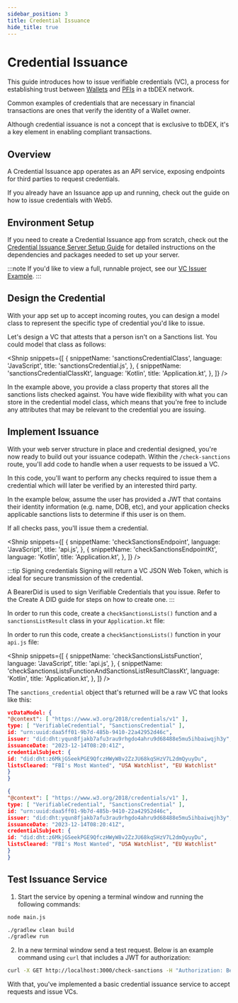 ```yaml
---
sidebar_position: 3
title: Credential Issuance
hide_title: true
---
```



<LanguageSwitcher languages="JavaScript, Kotlin" />

# Credential Issuance

This guide introduces how to issue <Web5Url to="/verifiable-credentials/what-are-vcs">verifiable credentials (VC)</Web5Url>, a process for establishing trust between [Wallets](/docs/tbdex/wallet/overview) and [PFIs](/docs/tbdex/pfi/overview) in a tbDEX network.

Common examples of credentials that are necessary in financial transactions are ones that verify the identity of a Wallet owner.

Although credential issuance is not a concept that is exclusive to tbDEX, it's a key element in enabling compliant transactions.

## Overview

A Credential Issuance app operates as an API service, exposing endpoints for third parties to request credentials.

If you already have an Issuance app up and running, check out the guide on <Web5Url to="/verifiable-credentials/vc-issuance/">how to issue credentials with Web5</Web5Url>.

## Environment Setup

If you need to create a Credential Issuance app from scratch, check out the [Credential Issuance Server Setup Guide](/docs/tbdex/issuer/vc-serverSetup) for detailed instructions on the dependencies and packages needed to set up your server.

:::note
If you'd like to view a full, runnable project, see our [VC Issuer Example](https://github.com/TBD54566975/super-simple-sanctions).
:::

## Design the Credential

With your app set up to accept incoming routes, you can design a model class to represent the specific type of credential you'd like to issue.

Let's design a VC that attests that a person isn't on a Sanctions list. You could model that class as follows:

<Shnip
  snippets={[
    {
      snippetName: 'sanctionsCredentialClass',
      language: 'JavaScript',
      title: 'sanctionsCredential.js',
    },
    {
      snippetName: 'sanctionsCredentialClassKt',
      language: 'Kotlin',
      title: 'Application.kt',
    },
  ]}
/>

In the example above, you provide a class property that stores all the sanctions lists checked against.
You have wide flexibility with what you can store in the credential model class, which means that you're free to include any attributes that may be relevant to the credential you are issuing.

## Implement Issuance

With your web server structure in place and credential designed, you're now ready to build out your issuance codepath.
Within the `/check-sanctions` route, you'll add code to handle when a user requests to be issued a VC.

In this code, you'll want to perform any checks required to issue them a credential which will later be verified by an interested third party.

In the example below, assume the user has provided a JWT that contains their identity information (e.g. name, DOB, etc), and your application checks applicable sanctions lists to determine if this user is on them.

If all checks pass, you'll issue them a credential.

<Shnip
  snippets={[
    {
      snippetName: 'checkSanctionsEndpoint',
      language: 'JavaScript',
      title: 'api.js',
    },
    {
      snippetName: 'checkSanctionsEndpointKt',
      language: 'Kotlin',
      title: 'Application.kt',
    },
  ]}
/>

:::tip Signing credentials
Signing will return a <Web5Url to="/verifiable-credentials/jwt-to-vc#what-is-a-jwt">VC JSON Web Token</Web5Url>, which is ideal for secure transmission of the credential.

A BearerDid is used to sign Verifiable Credentials that you issue.
Refer to the <Web5Url to="/decentralized-identifiers/how-to-create-did">Create A DID</Web5Url> guide for steps on how to create one.
:::

<LanguageSwitchBlock>
  <div language="Kotlin">
    <p>
In order to run this code, create a <code>checkSanctionsLists()</code> function and a <code>sanctionsListResult</code> class in your <code>Application.kt</code> file:
   </p>
  </div>

  <div language="JavaScript">
    <p>
In order to run this code, create a <code>checkSanctionsLists()</code> function in your <code>api.js</code> file:
    </p>
  </div>
</LanguageSwitchBlock>

<Shnip
  snippets={[
    {
      snippetName: 'checkSanctionsListsFunction',
      language: 'JavaScript',
      title: 'api.js',
    },
    {
      snippetName: 'checkSanctionsListsFunctionAndSanctionsListResultClassKt',
      language: 'Kotlin',
      title: 'Application.kt',
    },
  ]}
/>

The `sanctions_credential` object that's returned will be a raw VC that looks like this:

<LanguageSwitchBlock>
  <div language="JavaScript">
    <p>

```json
vcDataModel: {
"@context": [ "https://www.w3.org/2018/credentials/v1" ],
type: [ "VerifiableCredential", "SanctionsCredential" ],
id: "urn:uuid:daa5ff01-9b7d-485b-9410-22a42952d46c",
issuer: "did:dht:yqun8fjakb7afu3rau9rhgdo4ahru9d68488e5mu5ihbaiwqjh3y",
issuanceDate: "2023-12-14T08:20:41Z",
credentialSubject: {
id: "did:dht:z6MkjGSeekPGE9QfczHWyW8v2ZzJU68kqSHzV7L2dmQyuyDu",
listsCleared: "FBI's Most Wanted", "USA Watchlist", "EU Watchlist"
}
}
```

   </p>

   </div>

<div language="Kotlin">
<p>

```json
{
"@context": [ "https://www.w3.org/2018/credentials/v1" ],
type: [ "VerifiableCredential", "SanctionsCredential" ],
id: "urn:uuid:daa5ff01-9b7d-485b-9410-22a42952d46c",
issuer: "did:dht:yqun8fjakb7afu3rau9rhgdo4ahru9d68488e5mu5ihbaiwqjh3y",
issuanceDate: "2023-12-14T08:20:41Z",
credentialSubject: {
id: "did:dht:z6MkjGSeekPGE9QfczHWyW8v2ZzJU68kqSHzV7L2dmQyuyDu",
listsCleared: "FBI's Most Wanted", "USA Watchlist", "EU Watchlist"
}
}
```

</p>

  </div>
</LanguageSwitchBlock>

## Test Issuance Service

1. Start the service by opening a terminal window and running the following commands:

<LanguageSwitchBlock>
  <div language="JavaScript">
    <p>

```bash
node main.js
```

   </p>

   </div>

<div language="Kotlin">
<p>

```bash
./gradlew clean build
./gradlew run
```

</p>

  </div>
</LanguageSwitchBlock>

2. In a new terminal window send a test request. Below is an example command using `curl` that includes a JWT for authorization:

```bash
curl -X GET http://localhost:3000/check-sanctions -H "Authorization: Bearer [TOKEN]"
```

With that, you've implemented a basic credential issuance service to accept requests and issue VCs.
